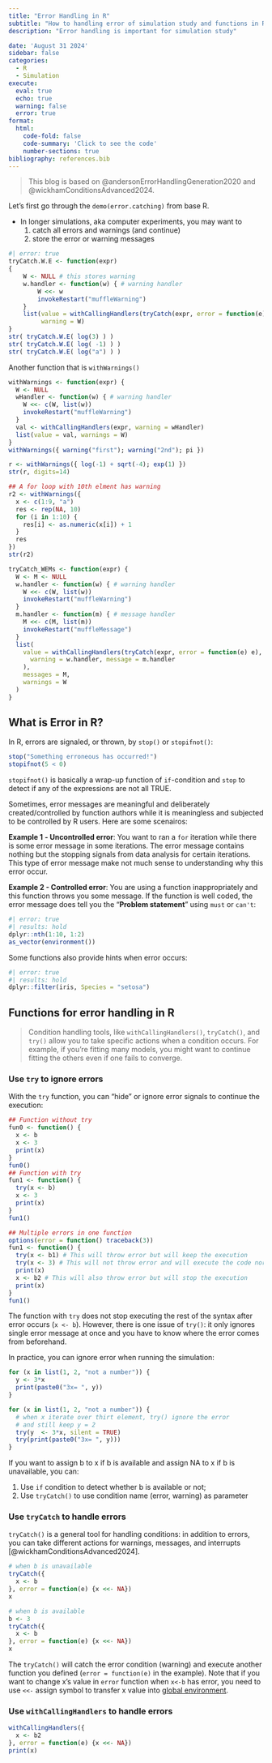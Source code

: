 ```yaml
---
title: "Error Handling in R"
subtitle: "How to handling error of simulation study and functions in R"
description: "Error handling is important for simulation study"

date: 'August 31 2024'
sidebar: false
categories:
  - R
  - Simulation
execute: 
  eval: true
  echo: true
  warning: false
  error: true
format: 
  html: 
    code-fold: false
    code-summary: 'Click to see the code'
    number-sections: true
bibliography: references.bib
---
```


> This blog is based on @andersonErrorHandlingGeneration2020 and @wickhamConditionsAdvanced2024.

Let's first go through the `demo(error.catching)` from base R.

- In longer simulations, aka computer experiments, you may want to 
  1. catch all errors and warnings (and continue) 
  2. store the error or warning messages

```r
#| error: true
tryCatch.W.E <- function(expr)
{
    W <- NULL # this stores warning
    w.handler <- function(w) { # warning handler
	    W <<- w
	    invokeRestart("muffleWarning")
    }
    list(value = withCallingHandlers(tryCatch(expr, error = function(e) e), warning = w.handler),
         warning = W)
}
str( tryCatch.W.E( log(3) ) )
str( tryCatch.W.E( log( -1) ) )
str( tryCatch.W.E( log("a") ) )
```
[Another function that is]{.redcolor} `withWarnings()` 

```r
withWarnings <- function(expr) {
  W <- NULL
  wHandler <- function(w) { # warning handler
    W <<- c(W, list(w))
    invokeRestart("muffleWarning")
  }
  val <- withCallingHandlers(expr, warning = wHandler)
  list(value = val, warnings = W)
}
withWarnings({ warning("first"); warning("2nd"); pi })
```

```r
r <- withWarnings({ log(-1) + sqrt(-4); exp(1) })
str(r, digits=14)
```


```r
## A for loop with 10th elment has warning
r2 <- withWarnings({
  x <- c(1:9, "a")
  res <- rep(NA, 10)
  for (i in 1:10) {
    res[i] <- as.numeric(x[i]) + 1
  }
  res
})
str(r2)
```
```r
tryCatch_WEMs <- function(expr) {
  W <- M <- NULL
  w.handler <- function(w) { # warning handler
    W <<- c(W, list(w))
    invokeRestart("muffleWarning")
  }
  m.handler <- function(m) { # message handler
    M <<- c(M, list(m))
    invokeRestart("muffleMessage")
  }
  list(
    value = withCallingHandlers(tryCatch(expr, error = function(e) e),
      warning = w.handler, message = m.handler
    ),
    messages = M,
    warnings = W
  )
}
```

## What is Error in R?

In R, errors are signaled, or thrown, by `stop()` or `stopifnot()`:

```r
stop("Something erroneous has occurred!")
stopifnot(5 < 0)
```

`stopifnot()` is basically a wrap-up function of `if`-condition and `stop` to detect if any of the expressions are not all TRUE.

Sometimes, error messages are meaningful and deliberately created/controlled by function authors while it is meaningless and subjected to be controlled by R users. Here are some scenairos:

**Example 1** **- Uncontrolled error**: You want to ran a `for` iteration while there is some error message in some iterations. The error message contains nothing but the stopping signals from data analysis for certain iterations. This type of error message make not much sense to understanding why this error occur.

**Example 2 - Controlled error**: You are using a function inappropriately and this function throws you some message. If the function is well coded, the error message does tell you the "**Problem statement**" using `must` or `can't`:

```r
#| error: true
#| results: hold
dplyr::nth(1:10, 1:2)
as_vector(environment())
```

Some functions also provide hints when error occurs:

```r
#| error: true
#| results: hold
dplyr::filter(iris, Species = "setosa")
```

## Functions for error handling in R

> Condition handling tools, like `withCallingHandlers()`, `tryCatch()`, and `try()` allow you to take specific actions when a condition occurs. For example, if you’re fitting many models, you might want to continue fitting the others even if one fails to converge.

### Use `try` to ignore errors

With the `try` function, you can "hide" or ignore error signals to continue the execution:

```r
## Function without try
fun0 <- function() {
  x <- b
  x <- 3
  print(x)
}
fun0()
## Function with try
fun1 <- function() {
  try(x <- b)
  x <- 3
  print(x)
}
fun1()

## Multiple errors in one function
options(error = function() traceback(3))
fun1 <- function() {
  try(x <- b1) # This will throw error but will keep the execution
  try(x <- 3) # This will not throw error and will execute the code normally
  print(x)
  x <- b2 # This will also throw error but will stop the execution
  print(x)
}
fun1()
```

The function with `try` does not stop executing the rest of the syntax after error occurs (`x <- b`). However, there is one issue of `try()`: it only ignores single error message at once and you have to know where the error comes from beforehand.

In practice, you can ignore error when running the simulation:

```r
for (x in list(1, 2, "not a number")) {
  y <- 3*x
  print(paste0("3x= ", y))
}

for (x in list(1, 2, "not a number")) {
  # when x iterate over thirt element, try() ignore the error
  # and still keep y = 2
  try(y  <- 3*x, silent = TRUE) 
  try(print(paste0("3x= ", y)))
}
```

If you want to assign b to x if b is available and assign NA to x if b is unavailable, you can:

1.  Use `if` condition to detect whether b is available or not;
2.  Use `tryCatch()` to use condition name (error, warning) as parameter

### Use `tryCatch` to handle errors

`tryCatch()` is a general tool for handling conditions: in addition to errors, you can take different actions for warnings, messages, and interrupts [@wickhamConditionsAdvanced2024].

```r
# when b is unavailable
tryCatch({
  x <- b
}, error = function(e) {x <<- NA})
x

# when b is available
b <- 3
tryCatch({
  x <- b
}, error = function(e) {x <<- NA})
x
```

The `tryCatch()` will catch the error condition (warning) and execute another function you defined (`error = function(e)` in the example). Note that if you want to change x's value in `error` function when `x<-b` has error, you need to use `<<-` assign symbol to transfer x value into [global environment](https://adv-r.hadley.nz/environments.html).

### Use `withCallingHandlers` to handle errors

```r
withCallingHandlers({
  x <- b2
}, error = function(e) {x <<- NA})
print(x)
```
